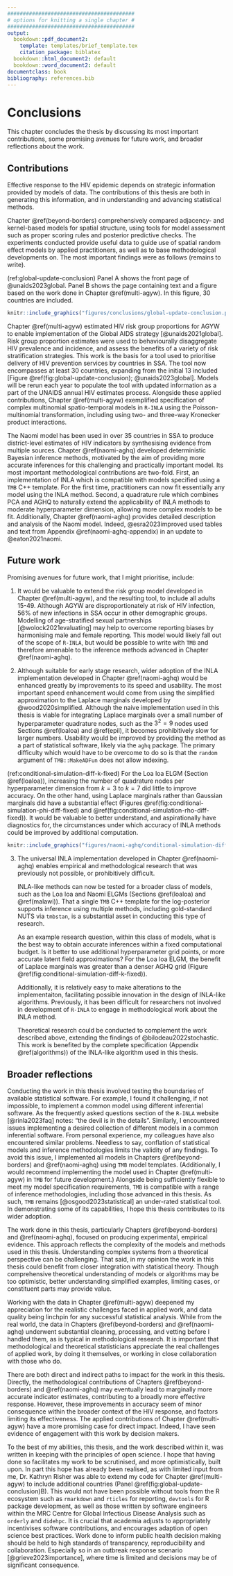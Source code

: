 ```yaml
---
#########################################
# options for knitting a single chapter #
#########################################
output:
  bookdown::pdf_document2:
    template: templates/brief_template.tex
    citation_package: biblatex
  bookdown::html_document2: default
  bookdown::word_document2: default
documentclass: book
bibliography: references.bib
---
```


# Conclusions {#conclusions}
\adjustmtc
\markboth{Conclusions}{}
<!-- For PDF output, include these two LaTeX commands after unnumbered chapter headings, otherwise the mini table of contents and the running header will show the previous chapter -->

<!-- JWE: Minor corrections often involve (1) fixing typos, (2) clarifying things, (3) elaborating on the contributions to science and implications of the PhD in the conclusions chapter [by far the most common point of examiner feedback] -->

This chapter concludes the thesis by discussing its most important contributions, some promising avenues for future work, and broader reflections about the work.

## Contributions

Effective response to the HIV epidemic depends on strategic information provided by models of data.
The contributions of this thesis are both in generating this information, and in understanding and advancing statistical methods.

Chapter \@ref(beyond-borders) comprehensively compared adjacency- and kernel-based models for spatial structure, using tools for model assessment such as proper scoring rules and posterior predictive checks.
The experiments conducted provide useful data to guide use of spatial random effect models by applied practitioners, as well as to base methodological developments on.
The most important findings were as follows (remains to write).

(ref:global-update-conclusion) Panel A shows the front page of @unaids2023global. Panel B shows the page containing text and a figure based on the work done in Chapter \@ref(multi-agyw). In this figure, 30 countries are included.

```r
knitr::include_graphics("figures/conclusions/global-update-conclusion.png")
```

Chapter \@ref(multi-agyw) estimated HIV risk group proportions for AGYW to enable implementation of the Global AIDS strategy [@unaids2021global].
Risk group proportion estimates were used to behaviourally disaggregate HIV prevalence and incidence, and assess the benefits of a variety of risk stratification strategies.
This work is the basis for a tool used to prioritise delivery of HIV prevention services by countries in SSA.
The tool now encompasses at least 30 countries, expanding from the initial 13 included [Figure \@ref(fig:global-update-conclusion); @unaids2023global].
Models will be rerun each year to populate the tool with updated information as a part of the UNAIDS annual HIV estimates process.
Alongside these applied contributions, Chapter \@ref(multi-agyw) exemplified specification of complex multinomial spatio-temporal models in `R-INLA` using the Poisson-multinomial transformation, including using two- and three-way Kronecker product interactions.

The Naomi model has been used in over 35 countries in SSA to produce district-level estimates of HIV indicators by synthesising evidence from multiple sources.
Chapter \@ref(naomi-aghq) developed deterministic Bayesian inference methods, motivated by the aim of providing more accurate inferences for this challenging and practically important model.
Its most important methodological contributions are two-fold.
First, an implementation of INLA which is compatible with models specified using a `TMB` C++ template.
For the first time, practitioners can now fit essentially any model using the INLA method.
Second, a quadrature rule which combines PCA and AGHQ to naturally extend the applicability of INLA methods to moderate hyperparameter dimension, allowing more complex models to be fit.
Additionally, Chapter \@ref(naomi-aghq) provides detailed description and analysis of the Naomi model.
Indeed, @esra2023improved used tables and text from Appendix \@ref(naomi-aghq-appendix) in an update to @eaton2021naomi.

## Future work

Promising avenues for future work, that I might prioritise, include:

1. It would be valuable to extend the risk group model developed in Chapter \@ref(multi-agyw), and the resulting tool, to include all adults 15-49.
Although AGYW are disproportionately at risk of HIV infection, 56% of new infections in SSA occur in other demographic groups.
Modelling of age-stratified sexual partnerships [@wolock2021evaluating] may help to overcome reporting biases by harmonising male and female reporting.
This model would likely fall out of the scope of `R-INLA`, but would be possible to write with `TMB` and therefore amenable to the inference methods advanced in Chapter \@ref(naomi-aghq).

2. Although suitable for early stage research, wider adoption of the INLA implementation developed in Chapter \@ref(naomi-aghq) would be enhanced greatly by improvements to its speed and usability.
The most important speed enhancement would come from using the simplified approximation to the Laplace marginals developed by @wood2020simplified.
Although the naive implementation used in this thesis is viable for integrating Laplace marginals over a small number of hyperparameter quadrature nodes, such as the $3^2 = 9$ nodes used Sections \@ref(loaloa) and \@ref(epil), it becomes prohibitively slow for larger numbers.
Usability would be improved by providing the method as a part of statistical software, likely via the `aghq` package.
The primary difficulty which would have to be overcome to do so is that the `random` argument of `TMB::MakeADFun` does not allow indexing.

(ref:conditional-simulation-diff-k-fixed) For the Loa loa ELGM (Section \@ref(loaloa)), increasing the number of quadrature nodes per hyperparameter dimension from $k = 3$ to $k = 7$ did little to improve accuracy. On the other hand, using Laplace marginals rather than Gaussian marginals did have a substantial effect (Figures \@ref(fig:conditional-simulation-phi-diff-fixed) and \@ref(fig:conditional-simulation-rho-diff-fixed)). It would be valuable to better understand, and aspirationally have diagnostics for, the circumstances under which accuracy of INLA methods could be improved by additional computation.

```r
knitr::include_graphics("figures/naomi-aghq/conditional-simulation-diff-k-fixed.png")
```

3. The universal INLA implementation developed in Chapter \@ref(naomi-aghq) enables empirical and methodological research that was previously not possible, or prohibitively difficult.

    INLA-like methods can now be tested for a broader class of models, such as the Loa loa and Naomi ELGMs (Sections \@ref(loaloa) and \@ref(malawi)).
    That a single `TMB` C++ template for the log-posterior supports inference using multiple methods, including gold-standard NUTS via `tmbstan`, is a substantial asset in conducting this type of research.
    
    As an example research question, within this class of models, what is the best way to obtain accurate inferences within a fixed computational budget.
    Is it better to use additional hyperparameter grid points, or more accurate latent field approximations?
    For the Loa loa ELGM, the benefit of Laplace marginals was greater than a denser AGHQ grid (Figure \@ref(fig:conditional-simulation-diff-k-fixed)).

    Additionally, it is relatively easy to make alterations to the implementaiton, facilitating possible innovation in the design of INLA-like algorithms.
    Previously, it has been difficult for researchers not involved in development of `R-INLA` to engage in methodological work about the INLA method.

    Theoretical research could be conducted to complement the work described above, extending the findings of @bilodeau2022stochastic.
    This work is benefited by the complete specification (Appendix \@ref(algorithms)) of the INLA-like algorithm used in this thesis.

## Broader reflections

Conducting the work in this thesis involved testing the boundaries of available statistical software.
For example, I found it challenging, if not impossible, to implement a common model using different inferential software.
As the frequently asked questions section of the `R-INLA` website [@rinla2023faq] notes: "the devil is in the details".
Similarly, I encountered issues implementing a desired collection of different models in a common inferential software.
From personal experience, my colleagues have also encountered similar problems.
Needless to say, conflation of statistical models and inference methodologies limits the validity of any findings.
To avoid this issue, I implemented all models in Chapters \@ref(beyond-borders) and \@ref(naomi-aghq) using `TMB` model templates.
(Additionally, I would recommend implementing the model used in Chapter \@ref(multi-agyw) in `TMB` for future development.)
Alongside being sufficiently flexible to meet my model specification requirements, `TMB` is compatible with a range of inference methodologies, including those advanced in this thesis.
As such, `TMB` remains [@osgood2023statistical] an under-rated statistical tool.
In demonstrating some of its capabilities, I hope this thesis contributes to its wider adoption.

The work done in this thesis, particularly Chapters \@ref(beyond-borders) and \@ref(naomi-aghq), focused on producing experimental, empirical evidence. 
This approach reflects the complexity of the models and methods used in this thesis.
Understanding complex systems from a theoretical perspective can be challenging.
That said, in my opinion the work in this thesis could benefit from closer integration with statistical theory.
Though comprehensive theoretical understanding of models or algorithms may be too optimistic, better understanding simplified examples, limiting cases, or constituent parts may provide value.

Working with the data in Chapter \@ref(multi-agyw) deepened my appreciation for the realistic challenges faced in applied work, and data quality being linchpin for any successful statistical analysis.
While from the real world, the data in Chapters \@ref(beyond-borders) and \@ref(naomi-aghq) underwent substantial cleaning, processing, and vetting before I handled them, as is typical in methodological research.
It is important that methodological and theoretical statisticians appreciate the real challenges of applied work, by doing it themselves, or working in close collaboration with those who do.

There are both direct and indirect paths to impact for the work in this thesis.
Directly, the methodological contributions of Chapters \@ref(beyond-borders) and \@ref(naomi-aghq) may eventually lead to marginally more accurate indicator estimates, contributing to a broadly more effective response.
However, these improvements in accuracy seem of minor consequence within the broader context of the HIV response, and factors limiting its effectiveness.
The applied contributions of Chapter \@ref(multi-agyw) have a more promising case for direct impact.
Indeed, I have seen evidence of engagement with this work by decision makers.

To the best of my abilities, this thesis, and the work described within it, was written in keeping with the principles of open science.
I hope that having done so facilitates my work to be scrutinised, and more optimistically, built upon.
In part this hope has already been realised, as with limited input from me, Dr. Kathryn Risher was able to extend my code for Chapter \@ref(multi-agyw) to include additional countries (Panel \@ref(fig:global-update-conclusion)B).
This would not have been possible without tools from the R ecosystem such as `rmarkdown` and `rticles` for reporting, `devtools` for R package development, as well as those written by software engineers within the MRC Centre for Global Infectious Disease Analysis such as `orderly` and `didehpc`.
It is crucial that academia adjusts to appropriately incentivises software contributions, and encourages adaption of open science best practices.
Work done to inform public health decision making should be held to high standards of transparency, reproducibility and collaboration.
Especially so in an outbreak response scenario [@grieve2023importance], where time is limited and decisions may be of significant consequence.

<!-- Aims for HIV response going forward, and the surveillance capabilities needed to meet them. -->
<!-- Greater reliance on routine health system data. -->
<!-- It is not recommended to include HIV testing in nationally representative household surveys in low (<2%) HIV prevalence settings [@world2005guidelines]. -->
<!-- Patient-level HIV data systems [@world2017consolidated] and case-based surveillance (CBS). -->
<!-- Integration of HIV services with other health programs and strengthening of health systems. -->
